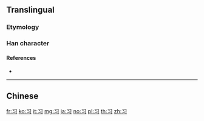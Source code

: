 {{character info/new}}
{{also|習}}<!-- may be replaced by zh-forms -->
==Translingual==
{{stroke order|strokes=3}}
{{stroke order|type=animate}}

===Etymology===
{{Han simp|f2=羽|t2=习|f=白|t=&nbsp;}}

===Han character===
{{Han char|rn=15|rad=冫|as=01|sn=3|four=|canj=SIM|ids=⿹𠃌冫}}

====References====
* {{Han ref|kx=0084.051|hdz=10051.030|uh=4E60|ud=20064}}

----

==Chinese==
{{zh-see|習}}

[[fr:习]]
[[ko:习]]
[[it:习]]
[[mg:习]]
[[ja:习]]
[[no:习]]
[[pl:习]]
[[th:习]]
[[zh:习]]